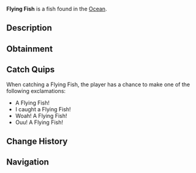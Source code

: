 {{FishInfobox
|image          = Flying Fish.png
|rarity         = Legendary
|sea            = First Sea
|location       = [[Ocean]]
|sublocation    = Saltwater
|sources        = Fishing Rod
|radar_location = 
|prog_speed     = -30
|xp             = 700
|weather        = 
|time           = Night
|season         = 
|bait           = Minnow
|base_weight    = 5
|base_value     = 1200
|weight_range   = 3.5
|base_chance    = 0.15
|base_resil     = 25
}}
'''Flying Fish''' is a {{Rarity|Legendary}} fish found in the [[Ocean]].

== Description ==
{{Description|The Flying Fish is a unique fish, renowned for their wing-like fins which give them the ability to soar above the ocean's surface. They use this ability to swiftly evade predators as well as dwelling near the surface to find small organisms to feed on.|Bestiary Entry}}

== Obtainment ==
{{Description|In salt waters during the night. |Bestiary Hint}}
{{Fish Availability|
Ancient Isle/Algae Hunt
Atlantis/Surrounding Ocean
Forsaken Shores/Algae Hunt
Lovestorm/Normal
Lovestorm/Supercharged
Lucky Event/Blarney McBreeze
Lucky Event/O'Mango Goldgrin
Lucky Event/Plumrick O'Luck
Lucky Event/Rowdy McCharm
Lucky Event/Sunny O'Coin
Megalodon Hunt/Eclipse and Weekend
Megalodon Hunt/Normal
Mushgrove Swamp/Algae Hunt
Northern Summit/Surrounding Ocean
Ocean
Ocean/Deep Ocean
Orca Migration/Ancient
Orca Migration/Normal
Roslit Bay/Clam Abundance
Roslit Bay/Surrounding Ocean
Snowcap Island/Algae Hunt
Whale Migration/Moby
Whale Migration/Normal
|top_rods      = 
Leviathan's Fang Rod\32607.66\144480.36;
Free Spirit Rod\29622.08\140273.85;
Trident Rod\28649.13\135666.51;
Ethereal Prism Rod\24050.02\85790.34;
No-Life Rod\23491.39\94377.72;
Flimsy Rod\17246.42\85035.48;
Training Rod\17105.93\90389.97;
Lucky Rod\14101.38\60825.63;
Rapid Rod\20680.51\93538.02;
Adventurer's Rod\12945.16\61691.1;
Seraphic Rod\23403.32\87234.43;
Rod Of The Forgotten Fang\21750.54\85030.94;
Challenger's Rod\21253.1\85956.95;
Rod Of The Depths\20315.48\76399.54;
Verdant Shear Rod\19591.94\77980.3;
Zeus Rod\19112.06\78241.15;
Rod Of The Exalted One\19089.84\75708.07;
Blazebringer Rod\19008.43\74933.2;
Depthseeker Rod\18177.62\74081.15;
Avalanche Rod\15633.93\66387.63;
Volcanic Rod\14904.65\61888.45;
Steady Rod\5006.7\23930.36
|recommended   = Trident Rod
}}

== Catch Quips ==
When catching a Flying Fish, the player has a chance to make one of the following exclamations:
* A Flying Fish!
* I caught a Flying Fish!
* Woah! A Flying Fish!
* Ouu! A Flying Fish!

== Change History ==
{{Change History|{{subst:Current Version}}}}

== Navigation ==
{{Fish Navbox|Ocean}}